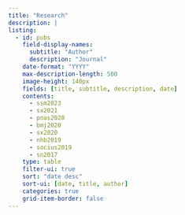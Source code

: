 ```yaml
---
title: "Research"
description: |
listing:
  - id: pubs
    field-display-names:
      subtitle: "Author"
      description: "Journal"
    date-format: "YYYY"
    max-description-length: 500
    image-height: 140px
    fields: [title, subtitle, description, date]
    contents: 
      - ssm2023
      - sx2021
      - pnas2020
      - bmj2020
      - sx2020
      - nhb2019
      - socius2019
      - sn2017
    type: table
    filter-ui: true
    sort: "date desc"
    sort-ui: [date, title, author]
    categories: true
    grid-item-border: false
---
```







